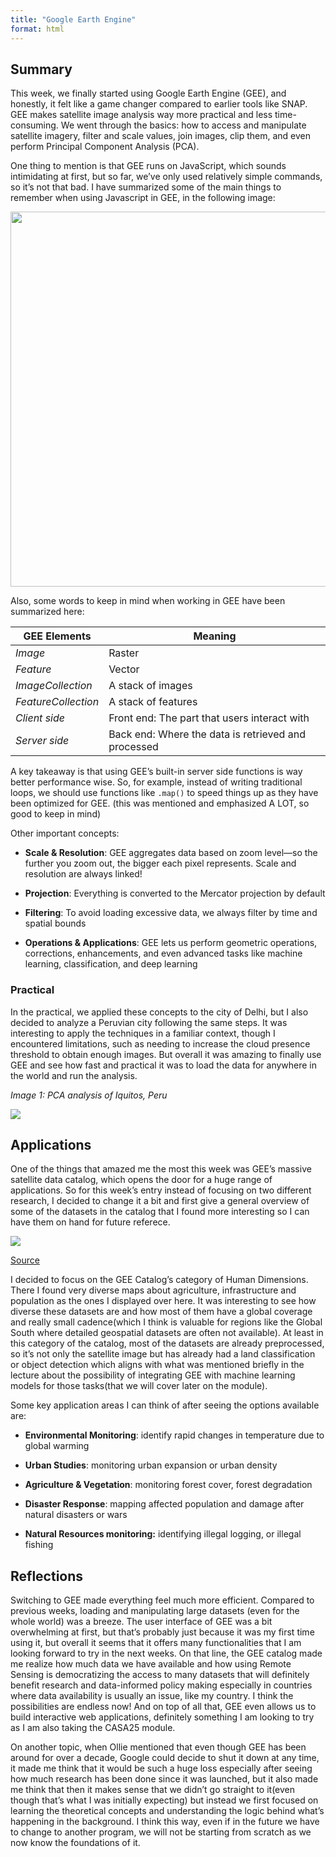 ```yaml
---
title: "Google Earth Engine"
format: html
---
```


## **Summary**

This week, we finally started using Google Earth Engine (GEE), and honestly, it felt like a game changer compared to earlier tools like SNAP. GEE makes satellite image analysis way more practical and less time-consuming. We went through the basics: how to access and manipulate satellite imagery, filter and scale values, join images, clip them, and even perform Principal Component Analysis (PCA).

One thing to mention is that GEE runs on JavaScript, which sounds intimidating at first, but so far, we’ve only used relatively simple commands, so it’s not that bad. I have summarized some of the main things to remember when using Javascript in GEE, in the following image:

![](images/w6_javascript.png){fig-align="center" width="600"}

Also, some words to keep in mind when working in GEE have been summarized here:

| GEE Elements        | Meaning                                             |
|---------------------|-----------------------------------------------------|
| *Image*             | Raster                                              |
| *Feature*           | Vector                                              |
| *ImageCollection*   | A stack of images                                   |
| *FeatureCollection* | A stack of features                                 |
| *Client side*       | Front end: The part that users interact with        |
| *Server side*       | Back end: Where the data is retrieved and processed |

A key takeaway is that using GEE’s built-in server side functions is way better performance wise. So, for example, instead of writing traditional loops, we should use functions like `.map()` to speed things up as they have been optimized for GEE. (this was mentioned and emphasized A LOT, so good to keep in mind)

Other important concepts:

-   **Scale & Resolution**: GEE aggregates data based on zoom level—so the further you zoom out, the bigger each pixel represents. Scale and resolution are always linked!

-   **Projection**: Everything is converted to the Mercator projection by default

-   **Filtering**: To avoid loading excessive data, we always filter by time and spatial bounds

-   **Operations & Applications**: GEE lets us perform geometric operations, corrections, enhancements, and even advanced tasks like machine learning, classification, and deep learning

### Practical

In the practical, we applied these concepts to the city of Delhi, but I also decided to analyze a Peruvian city following the same steps. It was interesting to apply the techniques in a familiar context, though I encountered limitations, such as needing to increase the cloud presence threshold to obtain enough images. But overall it was amazing to finally use GEE and see how fast and practical it was to load the data for anywhere in the world and run the analysis.

*Image 1:* *PCA analysis of Iquitos, Peru*

![](images/w6_iquitos.png){fig-align="center"}

## **Applications**

One of the things that amazed me the most this week was GEE’s massive satellite data catalog, which opens the door for a huge range of applications. So for this week's entry instead of focusing on two different research, I decided to change it a bit and first give a general overview of some of the datasets in the catalog that I found more interesting so I can have them on hand for future referece.

![](images/gee_app.png){fig-align="center"}

[Source](https://developers.google.com/earth-engine/datasets)

I decided to focus on the GEE Catalog's category of Human Dimensions. There I found very diverse maps about agriculture, infrastructure and population as the ones I displayed over here. It was interesting to see how diverse these datasets are and how most of them have a global coverage and really small cadence(which I think is valuable for regions like the Global South where detailed geospatial datasets are often not available). At least in this category of the catalog, most of the datasets are already preprocessed, so it's not only the satellite image but has already had a land classification or object detection which aligns with what was mentioned briefly in the lecture about the possibility of integrating GEE with machine learning models for those tasks(that we will cover later on the module).

Some key application areas I can think of after seeing the options available are:

-   **Environmental Monitoring**: identify rapid changes in temperature due to global warming

-   **Urban Studies**: monitoring urban expansion or urban density

-   **Agriculture & Vegetation**: monitoring forest cover, forest degradation

-   **Disaster Response**: mapping affected population and damage after natural disasters or wars

-   **Natural Resources monitoring:** identifying illegal logging, or illegal fishing

## **Reflections**

Switching to GEE made everything feel much more efficient. Compared to previous weeks, loading and manipulating large datasets (even for the whole world) was a breeze. The user interface of GEE was a bit overwhelming at first, but that’s probably just because it was my first time using it, but overall it seems that it offers many functionalities that I am looking forward to try in the next weeks. On that line, the GEE catalog made me realize how much data we have available and how using Remote Sensing is democratizing the access to many datasets that will definitely benefit research and data-informed policy making especially in countries where data availability is usually an issue, like my country. I think the possibilities are endless now! And on top of all that, GEE even allows us to build interactive web applications, definitely something I am looking to try as I am also taking the CASA25 module.

On another topic, when Ollie mentioned that even though GEE has been around for over a decade, Google could decide to shut it down at any time, it made me think that it would be such a huge loss especially after seeing how much research has been done since it was launched, but it also made me think that then it makes sense that we didn't go straight to it(even though that's what I was initially expecting) but instead we first focused on learning the theoretical concepts and understanding the logic behind what’s happening in the background. I think this way, even if in the future we have to change to another program, we will not be starting from scratch as we now know the foundations of it.
